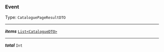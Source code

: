 


### Event

Type: `CataloguePageResultDTO`

---

***items*** [`List<CatalogueDTO>`](#catalogue)

---

***total*** `Int`
